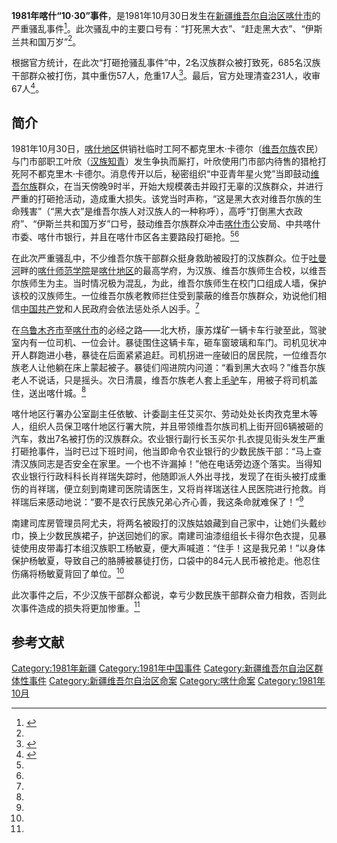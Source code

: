 '''1981年喀什“10·30”事件'''，是1981年10月30日发生在[[新疆维吾尔自治区|新疆维吾尔自治区]][[喀什市|喀什市]]的严重骚乱事件<ref name=wokan>{{Cite web |url=http://www.bt.chinanews.com/Article/jishi/201401/319497.html |title=陈新元，我看维吾尔人（讲课稿），兵团新闻网，2014-01-27 |accessdate=2014-05-25 |archive-date=2014-05-25 |archive-url=https://web.archive.org/web/20140525194919/http://www.bt.chinanews.com/Article/jishi/201401/319497.html |dead-url=yes }}</ref>。此次骚乱中的主要口号有：“打死黑大衣”、“赶走黑大衣”、“伊斯兰共和国万岁”<ref name="a1"/>。

根据官方统计，在此次“打砸抢骚乱事件”中，2名汉族群众被打致死，685名汉族干部群众被打伤，其中重伤57人，危重17人<ref name=sikao>{{Cite web |url=http://www.xjass.com/zxdt/content/2009-10/22/content_113270.htm |title=乌鲁木齐“7•5”事件主要特点及其引发的意识形态几点思考，新疆哲学社会科学网，2009-10-22 |accessdate=2014-05-27 |archive-date=2014-05-25 |archive-url=https://web.archive.org/web/20140525203424/http://www.xjass.com/zxdt/content/2009-10/22/content_113270.htm |dead-url=yes }}</ref>。最后，官方处理清查231人，收审67人<ref name="a1">{{Cite web |url=http://www.wyzxwk.com/Article/lishi/2013/10/308142.html |title=雨夹雪：暴乱背后---浅谈“疆独”问题（旧文），乌有网刊，2014-03-02 |accessdate=2014-05-25 |archive-date=2014-05-23 |archive-url=https://web.archive.org/web/20140523050940/http://www.wyzxwk.com/Article/lishi/2013/10/308142.html |dead-url=no }}</ref>。

==简介==
1981年10月30日，[[喀什地区|喀什地区]]供销社临时工阿不都克里木·卡德尔（[[维吾尔族|维吾尔族]]农民）与门市部职工叶欣（[[汉族|汉族]][[知青|知青]]）发生争执而厮打，叶欣使用门市部内待售的猎枪打死阿不都克里木·卡德尔。消息传开以后，秘密组织“中亚青年星火党”当即鼓动[[维吾尔族|维吾尔族]]群众，在当天傍晚9时半，开始大规模袭击并殴打无辜的汉族群众，并进行严重的打砸抢活动，造成重大损失。该党当时声称，“这是黑大衣对维吾尔族的生命残害”（“黑大衣”是维吾尔族人对汉族人的一种称呼），高呼“打倒黑大衣政府”、“伊斯兰共和国万岁”口号，鼓动维吾尔族群众冲击[[喀什市|喀什市]]公安局、中共喀什市委、喀什市银行，并且在喀什市区各主要路段打砸抢。<ref name=wokan/><ref name=sikao/>

在此次严重骚乱中，不少维吾尔族干部群众挺身救助被殴打的汉族群众。位于[[吐曼河|吐曼河]]畔的[[喀什师范学院|喀什师范学院]]是[[喀什地区|喀什地区]]的最高学府，为汉族、维吾尔族师生合校，以维吾尔族师生为主。当时情况极为混乱，为此，维吾尔族师生在校门口组成人墙，保护该校的汉族师生。一位维吾尔族老教师拦住受到蒙蔽的维吾尔族群众，劝说他们相信[[中国共产党|中国共产党]]和人民政府会依法惩处杀人凶手。<ref name=wokan/>

在[[乌鲁木齐市|乌鲁木齐市]]至[[喀什市|喀什市]]的必经之路——北大桥，康苏煤矿一辆卡车行驶至此，驾驶室内有一位司机、一位会计。暴徒围住这辆卡车，砸车窗玻璃和车门。司机见状冲开人群跑进小巷，暴徒在后面紧紧追赶。司机拐进一座破旧的居民院，一位维吾尔族老人让他躺在床上蒙起被子。暴徒们闯进院内问道：“看到黑大衣吗？”维吾尔族老人不说话，只是摇头。次日清晨，维吾尔族老人套上[[驴|毛驴]]车，用被子将司机盖住，送出喀什城。<ref name=wokan/>

喀什地区行署办公室副主任依敏、计委副主任艾买尔、劳动处处长肉孜克里木等人，组织人员保卫喀什地区行署大院，并且带领维吾尔族司机上街开回6辆被砸的汽车，救出7名被打伤的汉族群众。农业银行副行长玉买尔·扎衣提见街头发生严重打砸抢事件，当时已过下班时间，他当即命令农业银行的少数民族干部：“马上查清汉族同志是否安全在家里。一个也不许漏掉！”他在电话旁边逐个落实。当得知农业银行行政科科长肖祥瑞失踪时，他随即派人外出寻找，发现了在街头被打成重伤的肖祥瑞，便立刻到南建司医院请医生，又将肖祥瑞送往人民医院进行抢救。肖祥瑞后来感动地说：“要不是农行民族兄弟心齐心善，我这条命就难保了！”<ref name=wokan/>

南建司库房管理员阿尤夫，将两名被殴打的汉族姑娘藏到自己家中，让她们头戴纱巾，换上少数民族裙子，护送回她们的家。南建司油漆组组长卡得尔色衣提，见暴徒使用皮带毒打本组汉族职工杨敏夏，便大声喊道：“住手！这是我兄弟！”以身体保护杨敏夏，导致自己的胳膊被暴徒打伤，口袋中的84元人民币被抢走。他忍住伤痛将杨敏夏背回了单位。<ref name=wokan/>

此次事件之后，不少汉族干部群众都说，幸亏少数民族干部群众奋力相救，否则此次事件造成的损失将更加惨重。<ref name=wokan/>

==参考文献==
{{reflist}}

{{新疆维吾尔自治区暴力恐怖活动和反恐行动|邓}}

[[Category:1981年新疆|Category:1981年新疆]]
[[Category:1981年中国事件|Category:1981年中国事件]]
[[Category:新疆维吾尔自治区群体性事件|Category:新疆维吾尔自治区群体性事件]]
[[Category:新疆维吾尔自治区命案|Category:新疆维吾尔自治区命案]]
[[Category:喀什命案|Category:喀什命案]]
[[Category:1981年10月|Category:1981年10月]]